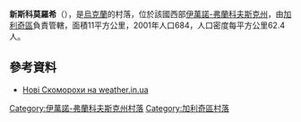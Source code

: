 {{coord|49|15|23|N|24|47|1|E|scale:30000|display=title}}

'''新斯科莫羅希'''（{{lang-uk|Нові Скоморохи}}），是[[烏克蘭|烏克蘭]]的村落，位於該國西部[[伊萬諾-弗蘭科夫斯克州|伊萬諾-弗蘭科夫斯克州]]，由[[加利奇區_(烏克蘭)|加利奇區]]負責管轄，面積11平方公里，2001年人口684，人口密度每平方公里62.4人。

==參考資料==
*[http://weather.in.ua/ua/ivano-frankovskaja/17372 Нові Скоморохи на weather.in.ua] {{Wayback|url=http://weather.in.ua/ua/ivano-frankovskaja/17372 |date=20150207204601 }}

{{DEFAULTSORT:Нові Скоморохи}}
[[Category:伊萬諾-弗蘭科夫斯克州村落|Category:伊萬諾-弗蘭科夫斯克州村落]]
[[Category:加利奇區村落|Category:加利奇區村落]]


{{IvanoFrankivsk-geo-stub}}